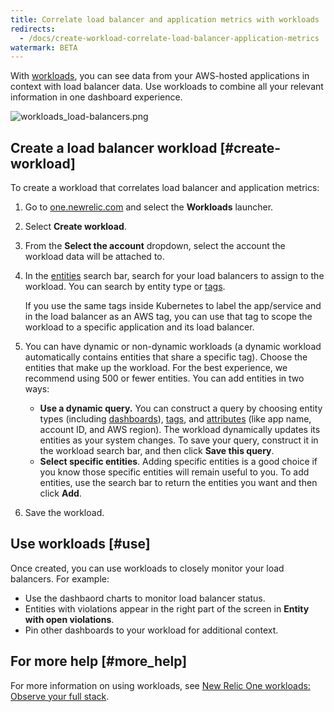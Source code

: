 ```yaml
---
title: Correlate load balancer and application metrics with workloads
redirects:
  - /docs/create-workload-correlate-load-balancer-application-metrics
watermark: BETA
---
```


With [workloads](/docs/new-relic-one/use-new-relic-one/core-concepts/new-relic-one-workloads-observe-your-full-stack), you can see data from your AWS-hosted applications in context with load balancer data. Use workloads to combine all your relevant information in one dashboard experience.

![workloads_load-balancers.png](./images/workloads_load-balancers.png "workloads_load-balancers.png")

## Create a load balancer workload [#create-workload]

To create a workload that correlates load balancer and application metrics:

1. Go to [one.newrelic.com](https://one.newrelic.com) and select the **Workloads** launcher.
2. Select **Create workload**.
3. From the **Select the account** dropdown, select the account the workload data will be attached to.
4. In the [entities](/docs/new-relic-one/use-new-relic-one/core-concepts/what-entity-new-relic) search bar, search for your load balancers to assign to the workload. You can search by entity type or [tags](/docs/new-relic-one/use-new-relic-one/core-concepts/tagging-use-tags-organize-group-what-you-monitor).

   <Callout variant="tip">
     If you use the same tags inside Kubernetes to label the app/service and in the load balancer as an AWS tag, you can use that tag to scope the workload to a specific application and its load balancer.
   </Callout>
5. You can have dynamic or non-dynamic workloads (a dynamic workload automatically contains entities that share a specific tag). Choose the entities that make up the workload. For the best experience, we recommend using 500 or fewer entities. You can add entities in two ways:
   * **Use a dynamic query.** You can construct a query by choosing entity types (including [dashboards](#add-dashboards)), [tags](#tags), and [attributes](/docs/using-new-relic/welcome-new-relic/get-started/glossary#attribute) (like app name, account ID, and AWS region). The workload dynamically updates its entities as your system changes. To save your query, construct it in the workload search bar, and then click **Save this query**.
   * **Select specific entities**. Adding specific entities is a good choice if you know those specific entities will remain useful to you. To add entities, use the search bar to return the entities you want and then click **Add**.
6. Save the workload.

## Use workloads [#use]

Once created, you can use workloads to closely monitor your load balancers. For example:

* Use the dashbaord charts to monitor load balancer status.
* Entities with violations appear in the right part of the screen in **Entity with open violations**.
* Pin other dashboards to your workload for additional context.

## For more help [#more_help]

For more information on using workloads, see [New Relic One workloads: Observe your full stack](/docs/new-relic-one/use-new-relic-one/core-concepts/new-relic-one-workloads-observe-your-full-stack).
